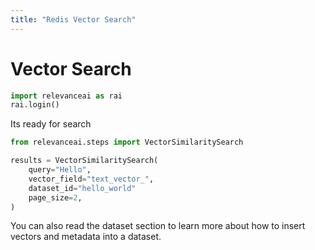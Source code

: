 ```yaml
---
title: "Redis Vector Search"
---
```


# Vector Search

```python Python
import relevanceai as rai
rai.login()
```
Its ready for search
```python Python
from relevanceai.steps import VectorSimilaritySearch

results = VectorSimilaritySearch(
    query="Hello",
    vector_field="text_vector_",
    dataset_id="hello_world"
    page_size=2,
)
```

You can also read the dataset section to learn more about how to insert vectors and metadata into a dataset.